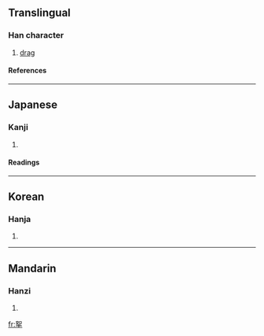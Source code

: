 ==Translingual==
===Han character===
{{Han char|rn=64|rad=手|as=06|sn=10|four=4650<sub>2</sub>|canj=女口手 (VRQ)}}
# [[drag]]
====References====
{{Han ref|kx=0430.160|dkj=12054|dj=0780.090|hdz=31865.010|uh=6310|ud=25360|bh=D1B2|bd=53682}}
----
==Japanese==
===Kanji===
{{ja-kanji|grade=|rs=手06}}
# {{defn|Japanese}} 
====Readings====
{{ja-readings|on=[[だ]] (da), [[じょ]] (jo)|kun=[[ひく]] (hiku)}}
----
==Korean==
===Hanja===
{{ko-hanja|hangeul=[[나]], [[녀]]>여|eumhun=|rv=na, nyeo>yeo|mr=na, nyŏ>yŏ|y=na, nye>ye}}
# {{defn|Korean}}
----
==Mandarin==
===Hanzi===
{{cmn-hanzi|pin=[[rú]] (ru2)|wg=ju<sup>2</sup>}}
# {{defn|Mandarin}}

[[fr:挐]]